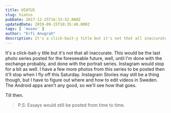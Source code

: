 ```yaml
---
title: HIATUS
slug: hiatus
pubDate: 2017-12-25T16:33:52.000Z
updatedDate: 2019-09-15T10:35:48.000Z
tags: [ 'muses' ]
author: "Erfi Anugrah"
description: It's a click-bait-y title but it's not that all inaccurate. This would be the last photo series posted for the foreseeable future, well, until I'm done with the exchange probably, and done with the portrait series. Instagram would stop for a bit as well. I have a few more photos from this series to be posted then it'll stop when I fly off this Saturday. Instagram Stories may still be a thing though, but I have to figure out where and how to edit videos in Sweden. The Android apps aren't any good, so we'll see how that goes.
---
```


It's a click-bait-y title but it's not that all inaccurate. This would be the last photo series posted for the foreseeable future, well, until I'm done with the exchange probably, and done with the portrait series. Instagram would stop for a bit as well. I have a few more photos from this series to be posted then it'll stop when I fly off this Saturday. Instagram Stories may still be a thing though, but I have to figure out where and how to edit videos in Sweden. The Android apps aren't any good, so we'll see how that goes.

Till then.

> P.S: Essays would still be posted from time to time.
